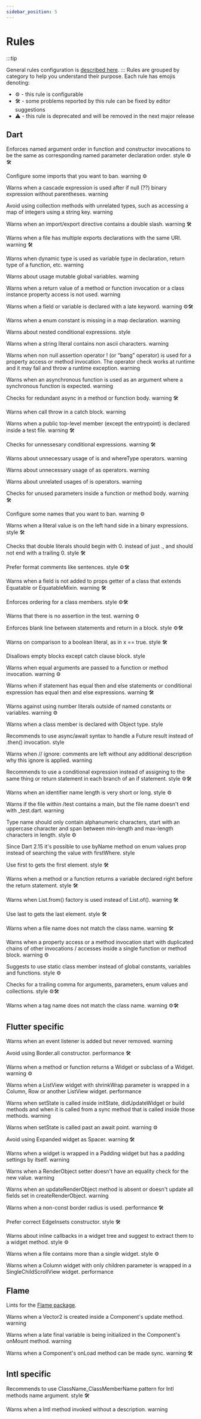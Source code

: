 ```yaml
---
sidebar_position: 5
---
```


# Rules

:::tip

General rules configuration is [described here](/docs/configuration/configuring-rules).
:::
Rules are grouped by category to help you understand their purpose. Each rule has emojis denoting:

- ⚙️ - this rule is configurable
- 🛠 - some problems reported by this rule can be fixed by editor suggestions
- ⚠️ - this rule is deprecated and will be removed in the next major release 

## Dart
<Admonition type="info" icon="-" title="arguments-ordering">
  <p>


Enforces named argument order in function and constructor invocations to be the same as corresponding named parameter declaration order.
style
⚙️🛠
  </p>
</Admonition>
<Admonition type="info" icon="-" title="avoid-banned-imports
">
  <p>

Configure some imports that you want to ban.
warning
⚙️
  </p>
</Admonition>
<Admonition type="info" icon="-" title="avoid-cascade-after-if-null
">
  <p>

Warns when a cascade expression is used after if null (??) binary expression without parentheses.
warning
  </p>
</Admonition>
<Admonition type="info" icon="-" title="avoid-collection-methods-with-unrelated-types
">
  <p>

Avoid using collection methods with unrelated types, such as accessing a map of integers using a string key.
warning
  </p>
</Admonition>
<Admonition type="info" icon="-" title="avoid-double-slash-imports
">
  <p>

Warns when an import/export directive contains a double slash.
warning
🛠
  </p>
</Admonition>
<Admonition type="info" icon="-" title="avoid-duplicate-exports
">
  <p>

Warns when a file has multiple exports declarations with the same URI.
warning
🛠
  </p>
</Admonition>
<Admonition type="info" icon="-" title="avoid-dynamic
">
  <p>

Warns when dynamic type is used as variable type in declaration, return type of a function, etc.
warning
  </p>
</Admonition>
<Admonition type="info" icon="-" title="avoid-global-state
">
  <p>
Warns about usage mutable global variables.
warning
  </p>
</Admonition>
<Admonition type="info" icon="-" title="avoid-ignoring-return-values
">
  <p>

Warns when a return value of a method or function invocation or a class instance property access is not used.
warning
  </p>
</Admonition>
<Admonition type="info" icon="-" title="avoid-late-keyword
">
  <p>

Warns when a field or variable is declared with a late keyword.
warning
⚙️🛠
  </p>
</Admonition>
<Admonition type="info" icon="-" title="avoid-missing-enum-constant-in-map
">
  <p>

Warns when a enum constant is missing in a map declaration.
warning
  </p>
</Admonition>
<Admonition type="info" icon="-" title="avoid-nested-conditional-expressions
">
  <p>

Warns about nested conditional expressions.
style
  </p>
</Admonition>
<Admonition type="info" icon="-" title="avoid-non-ascii-symbols
">
  <p>

Warns when a string literal contains non ascii characters.
warning
  </p>
</Admonition>
<Admonition type="info" icon="-" title="avoid-non-null-assertion
">
  <p>

Warns when non null assertion operator ! (or “bang” operator) is used for a property access or method invocation. The operator check works at runtime and it may fail and throw a runtime exception.
warning
  </p>
</Admonition>
<Admonition type="info" icon="-" title="avoid-passing-async-when-sync-expected
">
  <p>

Warns when an asynchronous function is used as an argument where a synchronous function is expected.
warning
  </p>
</Admonition>
<Admonition type="info" icon="-" title="avoid-redundant-async
">
  <p>

Checks for redundant async in a method or function body.
warning
🛠
  </p>
</Admonition>
<Admonition type="info" icon="-" title="avoid-throw-in-catch-block
">
  <p>

Warns when call throw in a catch block.
warning
  </p>
</Admonition>

<Admonition type="info" icon="-" title="avoid-top-level-members-in-tests
">
  <p>

Warns when a public top-level member (except the entrypoint) is declared inside a test file.
warning
🛠
  </p>
</Admonition>
<Admonition type="info" icon="-" title="avoid-unnecessary-conditionals
">
  <p>

Checks for unnessesary conditional expressions.
warning
🛠
  </p>
</Admonition>
<Admonition type="info" icon="-" title="avoid-unnecessary-type-assertions
">
  <p>

Warns about unnecessary usage of is and whereType operators.
warning
  </p>
</Admonition>
<Admonition type="info" icon="-" title="avoid-unnecessary-type-casts
">
  <p>

Warns about unnecessary usage of as operators.
warning
  </p>
</Admonition>
<Admonition type="info" icon="-" title="avoid-unrelated-type-assertions
">
  <p>

Warns about unrelated usages of is operators.
warning
  </p>
</Admonition>
<Admonition type="info" icon="-" title="avoid-unused-parameters
">
  <p>

Checks for unused parameters inside a function or method body.
warning
🛠
  </p>
</Admonition>
<Admonition type="info" icon="-" title="ban-name
">
  <p>

Configure some names that you want to ban.
warning
⚙️
  </p>
</Admonition>
<Admonition type="info" icon="-" title="binary-expression-operand-order
">
  <p>

Warns when a literal value is on the left hand side in a binary expressions.
style
🛠
  </p>
</Admonition>
<Admonition type="info" icon="-" title="double-literal-format
">
  <p>

Checks that double literals should begin with 0. instead of just ., and should not end with a trailing 0.
style
🛠
  </p>
</Admonition>
<Admonition type="info" icon="-" title="format-comment
">
  <p>

Prefer format comments like sentences.
style
⚙️🛠
  </p>
</Admonition>
<Admonition type="info" icon="-" title="list-all-equatable-fields
">
  <p>

Warns when a field is not added to props getter of a class that extends Equatable or EquatableMixin.
warning
🛠
  </p>
</Admonition>
<Admonition type="info" icon="-" title="member-ordering
">
  <p>

Enforces ordering for a class members.
style
⚙️🛠
  </p>
</Admonition>
<Admonition type="info" icon="-" title="missing-test-assertion
">
  <p>

Warns that there is no assertion in the test.
warning
⚙️
  </p>
</Admonition>
<Admonition type="info" icon="-" title="newline-before-return
">
  <p>

Enforces blank line between statements and return in a block.
style
⚙️🛠
  </p>
</Admonition>
<Admonition type="info" icon="-" title="no-boolean-literal-compare
">
  <p>

Warns on comparison to a boolean literal, as in x == true.
style
🛠
  </p>
</Admonition>
<Admonition type="info" icon="-" title="no-empty-block
">
  <p>

Disallows empty blocks except catch clause block.
style
  </p>
</Admonition>
<Admonition type="info" icon="-" title="no-equal-arguments
">
  <p>

Warns when equal arguments are passed to a function or method invocation.
warning
⚙️
  </p>
</Admonition>
<Admonition type="info" icon="-" title="no-equal-then-else
">
  <p>

Warns when if statement has equal then and else statements or conditional expression has equal then and else expressions.
warning
🛠
  </p>
</Admonition>

<Admonition type="info" icon="-" title="no-magic-number
">
  <p>

Warns against using number literals outside of named constants or variables.
warning
⚙️
  </p>
</Admonition>


<Admonition type="info" icon="-" title="no-object-declaration
">
  <p>

Warns when a class member is declared with Object type.
style
  </p>
</Admonition>
<Admonition type="info" icon="-" title="prefer-async-await
">
  <p>

Recommends to use async/await syntax to handle a Future result instead of .then() invocation.
style
  </p>
</Admonition>
<Admonition type="info" icon="-" title="prefer-commenting-analyzer-ignores
">
  <p>

Warns when // ignore: comments are left without any additional description why this ignore is applied.
warning
  </p>
</Admonition>
<Admonition type="info" icon="-" title="prefer-conditional-expressions
">
  <p>

Recommends to use a conditional expression instead of assigning to the same thing or return statement in each branch of an if statement.
style
⚙️🛠
  </p>
</Admonition>

<Admonition type="info" icon="-" title="prefer-correct-identifier-length
">
  <p>

Warns when an identifier name length is very short or long.
style
⚙️
  </p>
</Admonition>

<Admonition type="info" icon="-" title="prefer-correct-test-file-name
">
  <p>

Warns if the file within /test contains a main, but the file name doesn't end with _test.dart.
warning
  </p>
</Admonition>

<Admonition type="info" icon="-" title="prefer-correct-type-name
">
  <p>

Type name should only contain alphanumeric characters, start with an uppercase character and span between min-length and max-length characters in length.
style
⚙️
  </p>
</Admonition>


<Admonition type="info" icon="-" title="prefer-enums-by-name
">
  <p>

Since Dart 2.15 it's possible to use byName method on enum values prop instead of searching the value with firstWhere.
style
  </p>
</Admonition>

<Admonition type="info" icon="-" title="prefer-first
">
  <p>

Use first to gets the first element.
style
🛠
  </p>
</Admonition>
<Admonition type="info" icon="-" title="prefer-immediate-return
">
  <p>

Warns when a method or a function returns a variable declared right before the return statement.
style
🛠
  </p>
</Admonition>
<Admonition type="info" icon="-" title="prefer-iterable-of
">
  <p>

Warns when List.from() factory is used instead of List.of().
warning
🛠

  </p>
</Admonition>
<Admonition type="info" icon="-" title="prefer-last
">
  <p>

Use last to gets the last element.
style
🛠
  </p>
</Admonition>
<Admonition type="info" icon="-" title="prefer-match-file-name
">
  <p>

Warns when a file name does not match the class name.
warning
🛠
  </p>
</Admonition>
<Admonition type="info" icon="-" title="prefer-moving-to-variable
">
  <p>

Warns when a property access or a method invocation start with duplicated chains of other invocations / accesses inside a single function or method block.
warning
⚙️
  </p>
</Admonition>
<Admonition type="info" icon="-" title="prefer-static-class
">
  <p>

Suggests to use static class member instead of global constants, variables and functions.
style
⚙️
  </p>
</Admonition>
<Admonition type="info" icon="-" title="prefer-trailing-comma">
  <p>

Checks for a trailing comma for arguments, parameters, enum values and collections.
style
⚙️🛠
  </p>
</Admonition>
<Admonition type="info" icon="-" title="tag-name">
  <p>
Warns when a tag name does not match the class name.
warning
⚙️🛠

  </p>
</Admonition>

## Flutter specific

<Admonition type="info" icon="-" title="always-remove-listener
">
  <p>

Warns when an event listener is added but never removed.
warning
  </p>
</Admonition>
<Admonition type="info" icon="-" title="avoid-border-all
">
  <p>

Avoid using Border.all constructor.
performance
🛠
  </p>
</Admonition>
<Admonition type="info" icon="-" title="avoid-returning-widgets
">
  <p>

Warns when a method or function returns a Widget or subclass of a Widget.
warning
⚙️
  </p>
</Admonition>
<Admonition type="info" icon="-" title="avoid-shrink-wrap-in-lists
">
  <p>

Warns when a ListView widget with shrinkWrap parameter is wrapped in a Column, Row or another ListView widget.
performance
  </p>
</Admonition>
<Admonition type="info" icon="-" title="avoid-unnecessary-setstate
">
  <p>


Warns when setState is called inside initState, didUpdateWidget or build methods and when it is called from a sync method that is called inside those methods.
warning
  </p>
</Admonition>
<Admonition type="info" icon="-" title="use-setstate-synchronously">
  <p>


Warns when setState is called past an await point.
warning
⚙️
  </p>
</Admonition>
<Admonition type="info" icon="-" title="avoid-expanded-as-spacer
">
  <p>

Avoid using Expanded widget as Spacer.
warning
🛠
  </p>
</Admonition>
<Admonition type="info" icon="-" title="avoid-wrapping-in-padding
">
  <p>

Warns when a widget is wrapped in a Padding widget but has a padding settings by itself.
warning
  </p>
</Admonition>
<Admonition type="info" icon="-" title="check-for-equals-in-render-object-setters
">
  <p>

Warns when a RenderObject setter doesn't have an equality check for the new value.
warning
  </p>
</Admonition>
<Admonition type="info" icon="-" title="consistent-update-render-object
">
  <p>

Warns when an updateRenderObject method is absent or doesn't update all fields set in createRenderObject.
warning
  </p>
</Admonition>
<Admonition type="info" icon="-" title="prefer-const-border-radius
">
  <p>

Warns when a non-const border radius is used.
performance
🛠
  </p>
</Admonition>
<Admonition type="info" icon="-" title="prefer-correct-edge-insets-constructor
">
  <p>

Prefer correct EdgeInsets constructor.
style
🛠
  </p>
</Admonition>
<Admonition type="info" icon="-" title="prefer-extracting-callbacks
">
  <p>

Warns about inline callbacks in a widget tree and suggest to extract them to a widget method.
style
⚙️
  </p>
</Admonition>
<Admonition type="info" icon="-" title="prefer-single-widget-per-file
">
  <p>

Warns when a file contains more than a single widget.
style
⚙️
  </p>
</Admonition>
<Admonition type="info" icon="-" title="prefer-using-list-view
">
  <p>

Warns when a Column widget with only children parameter is wrapped in a SingleChildScrollView widget.
performance
  </p>
</Admonition>

## Flame

Lints for the [Flame package](https://pub.dev/packages/flame).
<Admonition type="info" icon="-" title="avoid-creating-vector-in-update
">
  <p>
Warns when a Vector2 is created inside a Component's update method.
warning
  </p>
</Admonition>
<Admonition type="info" icon="-" title="avoid-initializing-in-on-mount
">
  <p>
Warns when a late final variable is being initialized in the Component's onMount method.
warning
  </p>
</Admonition>
<Admonition type="info" icon="-" title="avoid-redundant-async-on-load
">
  <p>
Warns when a Component's onLoad method can be made sync.
warning
🛠
  </p>
</Admonition>

<!-- <Admonition type="info" icon="-" title="correct-game-instantiating
">
  <p>
Warns when a game is instantiated in a stateless widget build method.
warning
🛠
  </p>
</Admonition> -->

## Intl specific
<Admonition type="info" icon="-" title="prefer-intl-name
">
  <p>
Recommends to use ClassName_ClassMemberName pattern for Intl methods name argument.
style
🛠
  </p>
</Admonition>
<Admonition type="info" icon="-" title="prefer-provide-intl-description
">
  <p>
Warns when a Intl method invoked without a description.
warning
  </p>
</Admonition>

<!-- <Admonition type="info" icon="-" title="provide-correct-intl-args
">
  <p>
Warns when the Intl.message() invocation has incorrect args.
 warning</p>

</Admonition> -->







